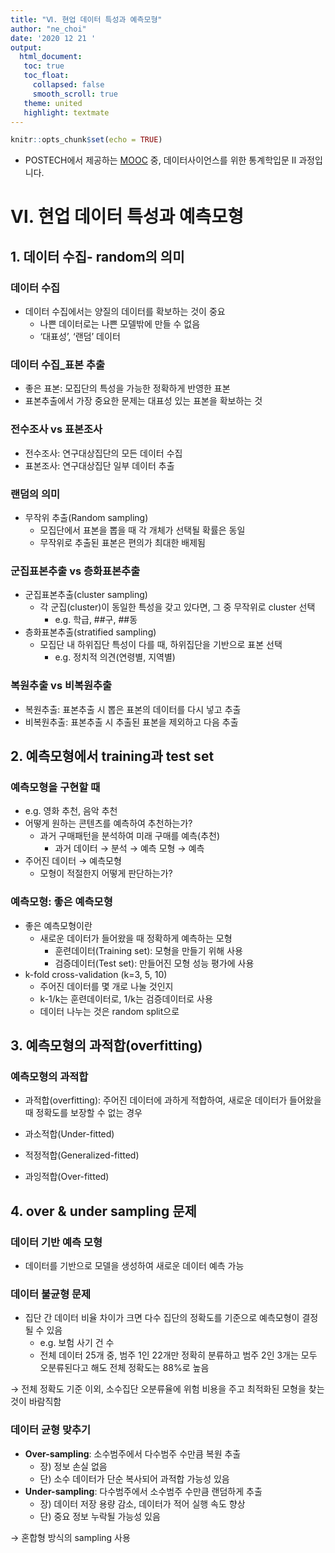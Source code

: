 ```yaml
---
title: "Ⅵ. 현업 데이터 특성과 예측모형"
author: "ne_choi"
date: '2020 12 21 '
output:
  html_document:
   toc: true
   toc_float:
     collapsed: false
     smooth_scroll: true
   theme: united
   highlight: textmate
---
```


```r
knitr::opts_chunk$set(echo = TRUE)
```

* POSTECH에서 제공하는 [MOOC](https://pabi.smartlearn.io/) 중, 데이터사이언스를 위한 통계학입문 Ⅱ 과정입니다.

# Ⅵ. 현업 데이터 특성과 예측모형
## 1. 데이터 수집- random의 의미
### 데이터 수집
- 데이터 수집에서는 양질의 데이터를 확보하는 것이 중요
  - 나쁜 데이터로는 나쁜 모델밖에 만들 수 없음
  - '대표성', '랜덤' 데이터
 
### 데이터 수집_표본 추출
- 좋은 표본: 모집단의 특성을 가능한 정확하게 반영한 표본
- 표본추출에서 가장 중요한 문제는 대표성 있는 표본을 확보하는 것

### 전수조사 vs 표본조사
- 전수조사: 연구대상집단의 모든 데이터 수집
- 표본조사: 연구대상집단 일부 데이터 추출

### 랜덤의 의미
- 무작위 추출(Random sampling)
  - 모집단에서 표본을 뽑을 때 각 개체가 선택될 확률은 동일
  - 무작위로 추출된 표본은 편의가 최대한 배제됨
 
### 군집표본추출 vs 층화표본추출
- 군집표본추출(cluster sampling)
  - 각 군집(cluster)이 동일한 특성을 갖고 있다면, 그 중 무작위로 cluster 선택
    - e.g. 학급, ##구, ##동

- 층화표본추출(stratified sampling)
  - 모집단 내 하위집단 특성이 다를 때, 하위집단을 기반으로 표본 선택
    - e.g. 정치적 의견(연령별, 지역별)

### 복원추출 vs 비복원추출
- 복원추출: 표본추출 시 뽑은 표본의 데이터를 다시 넣고 추출
- 비복원추출: 표본추출 시 추출된 표본을 제외하고 다음 추출


## 2. 예측모형에서 training과 test set
### 예측모형을 구현할 때
- e.g. 영화 추천, 음악 추천
- 어떻게 원하는 콘텐츠를 예측하여 추천하는가?
  - 과거 구매패턴을 분석하여 미래 구매를 예측(추천)
    - 과거 데이터 → 분석 → 예측 모형 → 예측

- 주어진 데이터 → 예측모형
  - 모형이 적절한지 어떻게 판단하는가?
  
### 예측모형: 좋은 예측모형
- 좋은 예측모형이란
  - 새로운 데이터가 들어왔을 때 정확하게 예측하는 모형
    - 훈련데이터(Training set): 모형을 만들기 위해 사용
    - 검증데이터(Test set): 만들어진 모형 성능 평가에 사용

- k-fold cross-validation (k=3, 5, 10)
  - 주어진 데이터를 몇 개로 나눌 것인지
  - k-1/k는 훈련데이터로, 1/k는 검증데이터로 사용
  - 데이터 나누는 것은 random split으로


## 3. 예측모형의 과적합(overfitting)
### 예측모형의 과적합
- 과적합(overfitting): 주어진 데이터에 과하게 적합하여, 새로운 데이터가 들어왔을 때 정확도를 보장할 수 없는 경우

- 과소적합(Under-fitted)
- 적정적합(Generalized-fitted)
- 과잉적합(Over-fitted)


## 4. over & under sampling 문제
### 데이터 기반 예측 모형
- 데이터를 기반으로 모델을 생성하여 새로운 데이터 예측 가능

### 데이터 불균형 문제
- 집단 간 데이터 비율 차이가 크면 다수 집단의 정확도를 기준으로 예측모형이 결정될 수 있음
  - e.g. 보험 사기 건 수
  - 전체 데이터 25개 중, 범주 1인 22개만 정확히 분류하고 범주 2인 3개는 모두 오분류된다고 해도 전체 정확도는 88%로 높음

→ 전체 정확도 기준 이외, 소수집단 오분류율에 위험 비용을 주고 최적화된 모형을 찾는 것이 바람직함

### 데이터 균형 맞추기
- **Over-sampling**: 소수범주에서 다수범주 수만큼 복원 추출
  - 장) 정보 손실 없음
  - 단) 소수 데이터가 단순 복사되어 과적합 가능성 있음
- **Under-sampling**: 다수범주에서 소수범주 수만큼 랜덤하게 추출
  - 장) 데이터 저장 용량 감소, 데이터가 적어 실행 속도 향상
  - 단) 중요 정보 누락될 가능성 있음

→ 혼합형 방식의 sampling 사용



